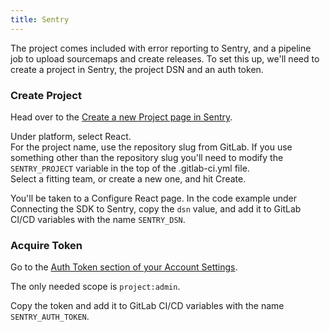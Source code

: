 ```yaml
---
title: Sentry
---
```


The project comes included with error reporting to Sentry, and a pipeline job to upload sourcemaps and create releases.
To set this up, we'll need to create a project in Sentry, the project DSN and an auth token.

### Create Project

Head over to the [Create a new Project page in Sentry](https://sentry.intility.no/organizations/intility/projects/new/).

Under platform, select React.  
For the project name, use the repository slug from GitLab.
If you use something other than the repository slug
you'll need to modify the `SENTRY_PROJECT` variable in the top of the .gitlab-ci.yml file.  
Select a fitting team, or create a new one, and hit Create.

You'll be taken to a Configure React page.
In the code example under Connecting the SDK to Sentry, copy the `dsn` value, and add it to GitLab CI/CD variables with the name `SENTRY_DSN`.

### Acquire Token

Go to the [Auth Token section of your Account Settings](https://sentry.intility.no/settings/account/api/auth-tokens/).

The only needed scope is `project:admin`.

Copy the token and add it to GitLab CI/CD variables with the name `SENTRY_AUTH_TOKEN`.
